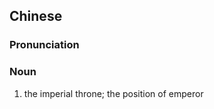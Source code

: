 {{also|大统}}
==Chinese==
{{zh-forms|s=大统}}

===Pronunciation===
{{zh-pron
|m=dàtǒng
|cat=n
}}

===Noun===
{{zh-noun}}

# {{lb|zh|archaic}} the imperial throne; the position of emperor